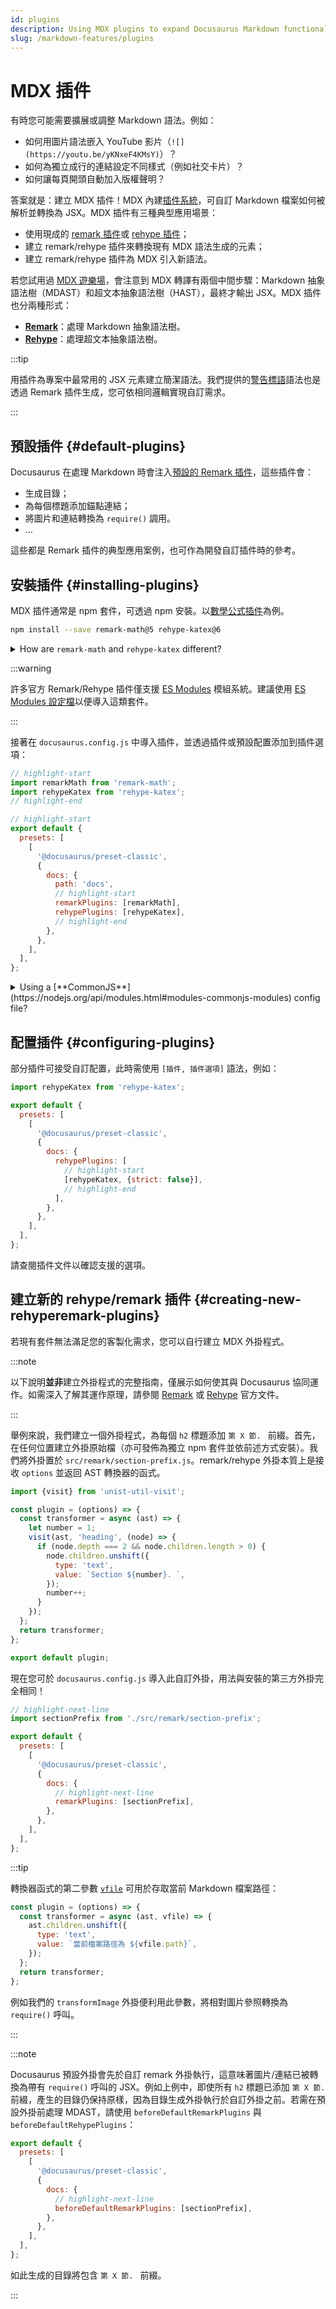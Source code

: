 ```yaml
---
id: plugins
description: Using MDX plugins to expand Docusaurus Markdown functionalities
slug: /markdown-features/plugins
---
```


# MDX 插件

有時您可能需要擴展或調整 Markdown 語法。例如：

- 如何用圖片語法嵌入 YouTube 影片（`![](https://youtu.be/yKNxeF4KMsY)`）？
- 如何為獨立成行的連結設定不同樣式（例如社交卡片）？
- 如何讓每頁開頭自動加入版權聲明？

答案就是：建立 MDX 插件！MDX 內建[插件系統](https://mdxjs.com/advanced/plugins/)，可自訂 Markdown 檔案如何被解析並轉換為 JSX。MDX 插件有三種典型應用場景：

- 使用現成的 [remark 插件](https://github.com/remarkjs/remark/blob/main/doc/plugins.md#list-of-plugins)或 [rehype 插件](https://github.com/rehypejs/rehype/blob/main/doc/plugins.md#list-of-plugins)；
- 建立 remark/rehype 插件來轉換現有 MDX 語法生成的元素；
- 建立 remark/rehype 插件為 MDX 引入新語法。

若您試用過 [MDX 遊樂場](https://mdxjs.com/playground/)，會注意到 MDX 轉譯有兩個中間步驟：Markdown 抽象語法樹（MDAST）和超文本抽象語法樹（HAST），最終才輸出 JSX。MDX 插件也分兩種形式：

- **[Remark](https://github.com/remarkjs/remark/)**：處理 Markdown 抽象語法樹。
- **[Rehype](https://github.com/rehypejs/rehype/)**：處理超文本抽象語法樹。

:::tip

用插件為專案中最常用的 JSX 元素建立簡潔語法。我們提供的[警告標語](./markdown-features-admonitions.mdx)語法也是透過 Remark 插件生成，您可依相同邏輯實現自訂需求。

:::

## 預設插件 {#default-plugins}

Docusaurus 在處理 Markdown 時會注入[預設的 Remark 插件](https://github.com/facebook/docusaurus/tree/main/packages/docusaurus-mdx-loader/src/remark)，這些插件會：

- 生成目錄；
- 為每個標題添加錨點連結；
- 將圖片和連結轉換為 `require()` 調用。
- …

這些都是 Remark 插件的典型應用案例，也可作為開發自訂插件時的參考。

## 安裝插件 {#installing-plugins}

MDX 插件通常是 npm 套件，可透過 npm 安裝。以[數學公式插件](./markdown-features-math-equations.mdx)為例。

```bash npm2yarn
npm install --save remark-math@5 rehype-katex@6
```

<details>
  <summary>How are <code>remark-math</code> and <code>rehype-katex</code> different?</summary>

In case you are wondering how Remark and Rehype are different, here is a good example. `remark-math` operates on the Markdown AST, where it sees text like `$...$`, and all it does is transform that to the JSX `<span class="math math-inline">...</span>` without doing too much with the content. This decouples the extraction of math formulae from their rendering, which means you can swap $\KaTeX$ out with other math renderers, like MathJax (with [`rehype-mathjax`](https://github.com/remarkjs/remark-math/tree/main/packages/rehype-mathjax)), just by replacing the Rehype plugin.

Next, the `rehype-katex` operates on the Hypertext AST where everything has been converted to HTML-like tags already. It traverses all the elements with `math` class and uses $\KaTeX$ to parse and render the content to actual HTML.

</details>

:::warning

許多官方 Remark/Rehype 插件僅支援 [ES Modules](https://gist.github.com/sindresorhus/a39789f98801d908bbc7ff3ecc99d99c) 模組系統。建議使用 [ES Modules 設定檔](https://flaviocopes.com/es-modules/)以便導入這類套件。

:::

接著在 `docusaurus.config.js` 中導入插件，並透過插件或預設配置添加到插件選項：

```js title="docusaurus.config.js"
// highlight-start
import remarkMath from 'remark-math';
import rehypeKatex from 'rehype-katex';
// highlight-end

// highlight-start
export default {
  presets: [
    [
      '@docusaurus/preset-classic',
      {
        docs: {
          path: 'docs',
          // highlight-start
          remarkPlugins: [remarkMath],
          rehypePlugins: [rehypeKatex],
          // highlight-end
        },
      },
    ],
  ],
};
```

<details>
  <summary>Using a [**CommonJS**](https://nodejs.org/api/modules.html#modules-commonjs-modules) config file?</summary>

If you decide to use a CommonJS config file, it is possible to load those ES module plugins thanks to dynamic imports and an async config creator function:

```js title="docusaurus.config.js"
// highlight-start
module.exports = async function createConfigAsync() {
  // highlight-end
  return {
    presets: [
      [
        '@docusaurus/preset-classic',
        {
          docs: {
            path: 'docs',
            // highlight-start
            remarkPlugins: [(await import('remark-math')).default],
            rehypePlugins: [(await import('rehype-katex')).default],
            // highlight-end
          },
        },
      ],
    ],
  };
};
```

</details>

## 配置插件 {#configuring-plugins}

部分插件可接受自訂配置，此時需使用 `[插件, 插件選項]` 語法，例如：

```js title="docusaurus.config.js"
import rehypeKatex from 'rehype-katex';

export default {
  presets: [
    [
      '@docusaurus/preset-classic',
      {
        docs: {
          rehypePlugins: [
            // highlight-start
            [rehypeKatex, {strict: false}],
            // highlight-end
          ],
        },
      },
    ],
  ],
};
```

請查閱插件文件以確認支援的選項。

## 建立新的 rehype/remark 插件 {#creating-new-rehyperemark-plugins}

若現有套件無法滿足您的客製化需求，您可以自行建立 MDX 外掛程式。

:::note

以下說明**並非**建立外掛程式的完整指南，僅展示如何使其與 Docusaurus 協同運作。如需深入了解其運作原理，請參閱 [Remark](https://github.com/remarkjs/remark/blob/main/doc/plugins.md#create-plugins) 或 [Rehype](https://github.com/rehypejs/rehype/blob/main/doc/plugins.md#create-plugins) 官方文件。

:::

舉例來說，我們建立一個外掛程式，為每個 `h2` 標題添加 `第 X 節. ` 前綴。首先，在任何位置建立外掛原始檔（亦可發佈為獨立 npm 套件並依前述方式安裝）。我們將外掛置於 `src/remark/section-prefix.js`。remark/rehype 外掛本質上是接收 `options` 並返回 AST 轉換器的函式。

```js "src/remark/section-prefix.js"
import {visit} from 'unist-util-visit';

const plugin = (options) => {
  const transformer = async (ast) => {
    let number = 1;
    visit(ast, 'heading', (node) => {
      if (node.depth === 2 && node.children.length > 0) {
        node.children.unshift({
          type: 'text',
          value: `Section ${number}. `,
        });
        number++;
      }
    });
  };
  return transformer;
};

export default plugin;
```

現在您可於 `docusaurus.config.js` 導入此自訂外掛，用法與安裝的第三方外掛完全相同！

```js title="docusaurus.config.js"
// highlight-next-line
import sectionPrefix from './src/remark/section-prefix';

export default {
  presets: [
    [
      '@docusaurus/preset-classic',
      {
        docs: {
          // highlight-next-line
          remarkPlugins: [sectionPrefix],
        },
      },
    ],
  ],
};
```

:::tip

轉換器函式的第二參數 [`vfile`](https://github.com/vfile/vfile) 可用於存取當前 Markdown 檔案路徑：

```js
const plugin = (options) => {
  const transformer = async (ast, vfile) => {
    ast.children.unshift({
      type: 'text',
      value: `當前檔案路徑為 ${vfile.path}`,
    });
  };
  return transformer;
};
```

例如我們的 `transformImage` 外掛便利用此參數，將相對圖片參照轉換為 `require()` 呼叫。

:::

:::note

Docusaurus 預設外掛會先於自訂 remark 外掛執行，這意味著圖片/連結已被轉換為帶有 `require()` 呼叫的 JSX。例如上例中，即使所有 `h2` 標題已添加 `第 X 節. ` 前綴，產生的目錄仍保持原樣，因為目錄生成外掛執行於自訂外掛之前。若需在預設外掛前處理 MDAST，請使用 `beforeDefaultRemarkPlugins` 與 `beforeDefaultRehypePlugins`：

```js title="docusaurus.config.js"
export default {
  presets: [
    [
      '@docusaurus/preset-classic',
      {
        docs: {
          // highlight-next-line
          beforeDefaultRemarkPlugins: [sectionPrefix],
        },
      },
    ],
  ],
};
```

如此生成的目錄將包含 `第 X 節. ` 前綴。

:::